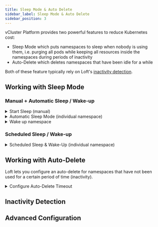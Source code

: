 ```yaml
---
title: Sleep Mode & Auto Delete
sidebar_label: Sleep Mode & Auto Delete
sidebar_position: 3
---
```





vCluster Platform provides two powerful features to reduce Kubernetes cost:
- Sleep Mode which puts namespaces to sleep when nobody is using them, i.e. purging all pods while keeping all resources inside the namespaces during periods of inactivity
- Auto-Delete which deletes namespaces that have been idle for a while

Both of these feature typically rely on Loft's [inactivity detection](#inactivity-detection).


## Working with Sleep Mode

<PartialWorkingWithSleepMode name="namespace" />

### Manual + Automatic Sleep / Wake-up

<details>
  <summary>Start Sleep (manual)</summary>
  <Tabs
    defaultValue="ui"
    values={[
      {label: 'UI', value: 'ui'},
      {label: 'CLI', value: 'cli'},
    ]}>
    <TabItem value="ui"><PartialSleepManualUI name="namespace" kind="NameSpace" /></TabItem>
    <TabItem value="cli"><PartialSleepManualCLI name="namespace"/></TabItem>
  </Tabs>

</details>

<details>
  <summary>Automatic Sleep Mode (individual namespace)</summary>
  <PartialSleepConfigureUI name="namespace"/>
</details>

<details>
  <summary>Wake up namespace</summary>
  <Tabs
    defaultValue="ui"
    values={[
      {label: 'UI', value: 'ui'},
      {label: 'CLI', value: 'cli'},
    ]}>
    <TabItem value="ui"><PartialSleepWakeUI name="namespace"/></TabItem>
    <TabItem value="cli"><PartialSleepWakeCLI name="namespace"/></TabItem>
  </Tabs>
</details>


### Scheduled Sleep / Wake-up

<details>
  <summary>Scheduled Sleep & Wake-Up (individual namespace)</summary>
  <PartialSleepScheduleUI name="namespace"/>
</details>


## Working with Auto-Delete
Loft lets you configure an auto-delete for namespaces that have not been used for a certain period of time (inactivity).

<details>
  <summary>Configure Auto-Delete Timeout</summary>
  <PartialAutoDeleteConfigureUI name="namespace"/>
</details>


## Inactivity Detection

<PartialActivityDetection name="namespace" />

## Advanced Configuration

<PartialAdvancedConfiguration name="namespace" />
